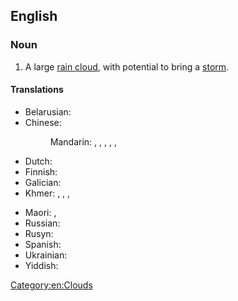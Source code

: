 {{also|stormcloud|storm-cloud}}
==English==

===Noun===
{{en-noun}}

# A large [[rain cloud]], with potential to bring a [[storm]].

====Translations====
{{trans-top|rain cloud with potential to bring a storm}}
* Belarusian: {{t|be|хма́ра|f}}
* Chinese:
*: Mandarin: {{t|cmn|風暴雲}}, {{t|cmn|风暴云|tr=fẽngbàoyún}}, {{t+|cmn|烏雲}}, {{t+|cmn|乌云|tr=wūyún}}, {{t|cmn|黑雲}}, {{t|cmn|黑云|tr=hēiyún}}
* Dutch: {{t|nl|onweerswolk|f}}
* Finnish: {{t|fi|myrskypilvi}}
* Galician: {{t|gl|nubarrón|m}}
* Khmer: {{t|km|ជើងខ្យល់}}, {{t+|km|ស្យាម}}, {{t|km|ជលធរ}}, {{t|km|អ័ព្ភសន្និបាត}}
{{trans-mid}}
* Maori: {{t|mi|atiru}}, {{t|mi|paroro }}
* Russian: {{t+|ru|ту́ча|f}}
* Rusyn: {{t|rue|хма́ра|f}}
* Spanish: {{t+|es|nubarrón|m}}
* Ukrainian: {{t|uk|хма́ра|f}}
* Yiddish: {{t|yi|כמאַרע|f}}
{{trans-bottom}}

[[Category:en:Clouds]]
